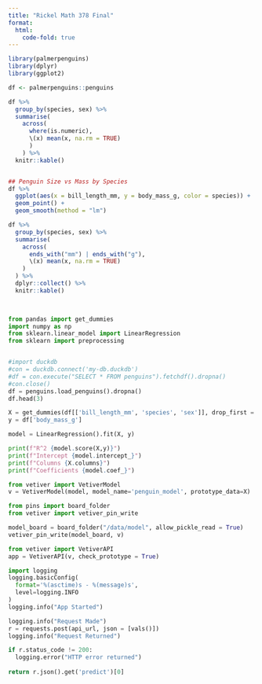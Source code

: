 ```yaml
---
title: "Rickel Math 378 Final"
format:
  html:
    code-fold: true
---
```


```r
library(palmerpenguins)
library(dplyr)
library(ggplot2)

df <- palmerpenguins::penguins

df %>%
  group_by(species, sex) %>%
  summarise(
    across(
      where(is.numeric), 
      \(x) mean(x, na.rm = TRUE)
      )
    ) %>%
  knitr::kable()


## Penguin Size vs Mass by Species
df %>%
  ggplot(aes(x = bill_length_mm, y = body_mass_g, color = species)) +
  geom_point() + 
  geom_smooth(method = "lm")

```

```r
df %>%
  group_by(species, sex) %>%
  summarise(
    across(
      ends_with("mm") | ends_with("g"),
      \(x) mean(x, na.rm = TRUE)
    )
  ) %>%
  dplyr::collect() %>%
  knitr::kable()
  
```

```         
```

```python
from pandas import get_dummies
import numpy as np
from sklearn.linear_model import LinearRegression
from sklearn import preprocessing



```

```python
#import duckdb
#con = duckdb.connect('my-db.duckdb')
#df = con.execute("SELECT * FROM penguins").fetchdf().dropna()
#con.close()
df = penguins.load_penguins().dropna()
df.head(3)
```

```python

X = get_dummies(df[['bill_length_mm', 'species', 'sex']], drop_first = True)
y = df['body_mass_g']

model = LinearRegression().fit(X, y)


```

```python

print(f"R^2 {model.score(X,y)}")
print(f"Intercept {model.intercept_}")
print(f"Columns {X.columns}")
print(f"Coefficients {model.coef_}")
```

```python
from vetiver import VetiverModel
v = VetiverModel(model, model_name='penguin_model', prototype_data=X)

```

```python
from pins import board_folder
from vetiver import vetiver_pin_write

model_board = board_folder("/data/model", allow_pickle_read = True)
vetiver_pin_write(model_board, v)
```

```python
from vetiver import VetiverAPI
app = VetiverAPI(v, check_prototype = True)

```

```python
import logging
logging.basicConfig(
  format='%(asctime)s - %(message)s',
  level=logging.INFO
)
logging.info("App Started")
```

```python
logging.info("Request Made")
r = requests.post(api_url, json = [vals()])
logging.info("Request Returned")

if r.status_code != 200:
  logging.error("HTTP error returned")
  
return r.json().get('predict')[0]

```

```python

```

```         
```

```         
```
